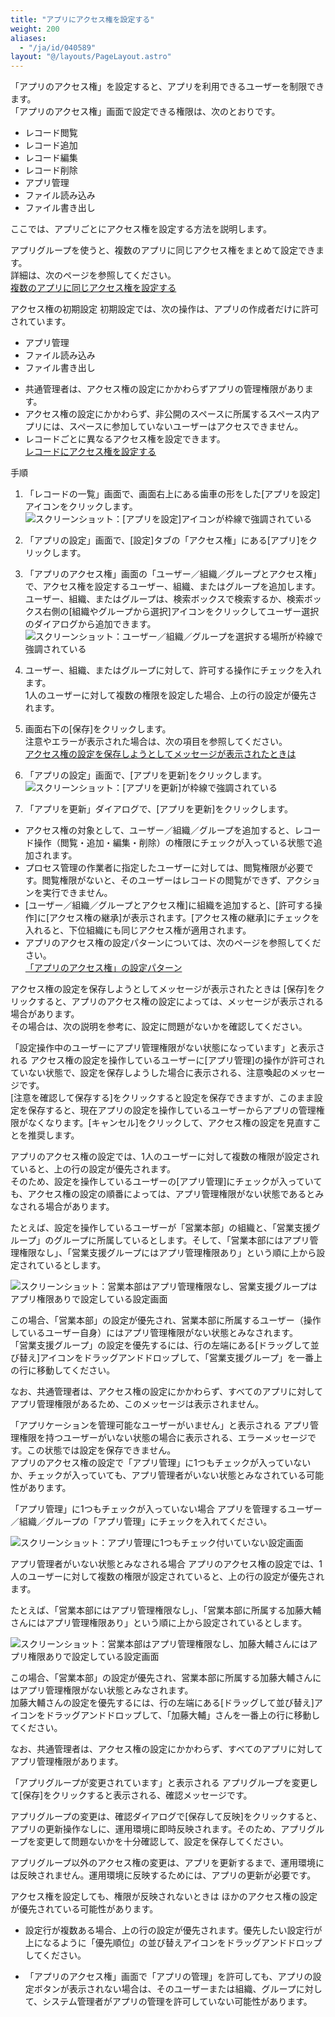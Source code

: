 ```yaml
---
title: "アプリにアクセス権を設定する"
weight: 200
aliases:
  - "/ja/id/040589"
layout: "@/layouts/PageLayout.astro"
---
```




「アプリのアクセス権」を設定すると、アプリを利用できるユーザーを制限できます。  
「アプリのアクセス権」画面で設定できる権限は、次のとおりです。

* レコード閲覧
* レコード追加
* レコード編集
* レコード削除
* アプリ管理
* ファイル読み込み
* ファイル書き出し

ここでは、アプリごとにアクセス権を設定する方法を説明します。

<Note>

アプリグループを使うと、複数のアプリに同じアクセス権をまとめて設定できます。  
詳細は、次のページを参照してください。  
[複数のアプリに同じアクセス権を設定する](/k/ja/id/040594.html)

</Note>

<Heading id="rights_app_rights_10">アクセス権の初期設定</Heading>
初期設定では、次の操作は、アプリの作成者だけに許可されています。

* アプリ管理
* ファイル読み込み
* ファイル書き出し

<Note>

* <Slash />共通管理者は、アクセス権の設定にかかわらずアプリの管理権限があります。
* アクセス権の設定にかかわらず、非公開のスペースに所属するスペース内アプリには、スペースに参加していないユーザーはアクセスできません。
* レコードごとに異なるアクセス権を設定できます。  
  [レコードにアクセス権を設定する](/k/ja/id/040595.html)

</Note>

<Heading id="rights_app_rights_20">手順</Heading>
1. 「レコードの一覧」画面で、画面右上にある歯車の形をした[アプリを設定]アイコンをクリックします。  
   <Img src="/k/kintone/img/settings_new_icon.png" alt="スクリーンショット：[アプリを設定]アイコンが枠線で強調されている" />

1. 「アプリの設定」画面で、[設定]タブの「アクセス権」にある[アプリ]をクリックします。

1. 「アプリのアクセス権」画面の「ユーザー／組織／グループとアクセス権」で、アクセス権を設定するユーザー、組織、またはグループを追加します。  
  ユーザー、組織、またはグループは、検索ボックスで検索するか、検索ボックス右側の[組織やグループから選択]アイコンをクリックしてユーザー選択のダイアログから追加できます。
   <Img src="/k/kintone/img-ja/app_rights_img_05.png" alt="スクリーンショット：ユーザー／組織／グループを選択する場所が枠線で強調されている" />

1. ユーザー、組織、またはグループに対して、許可する操作にチェックを入れます。  
  1人のユーザーに対して複数の権限を設定した場合、上の行の設定が優先されます。

1. 画面右下の[保存]をクリックします。  
  注意やエラーが表示された場合は、次の項目を参照してください。  
  [アクセス権の設定を保存しようとしてメッセージが表示されたときは](#rights_app_rights_30)

1. 「アプリの設定」画面で、[アプリを更新]をクリックします。
   <Img src="/k/kintone/img-ja/app_rights_img_04.png" alt="スクリーンショット：[アプリを更新]が枠線で強調されている" />

1. 「アプリを更新」ダイアログで、[アプリを更新]をクリックします。

<Note>

* アクセス権の対象として、ユーザー／組織／グループを追加すると、レコード操作（閲覧・追加・編集・削除）の権限にチェックが入っている状態で追加されます。
* プロセス管理の作業者に指定したユーザーに対しては、閲覧権限が必要です。閲覧権限がないと、そのユーザーはレコードの閲覧ができず、アクションを実行できません。
* [ユーザー／組織／グループとアクセス権]に組織を追加すると、[許可する操作]に[アクセス権の継承]が表示されます。[アクセス権の継承]にチェックを入れると、下位組織にも同じアクセス権が適用されます。
* アプリのアクセス権の設定パターンについては、次のページを参照してください。  
  [「アプリのアクセス権」の設定パターン](/k/ja/id/040591.html)

</Note>

<Heading id="rights_app_rights_30">アクセス権の設定を保存しようとしてメッセージが表示されたときは</Heading>
[保存]をクリックすると、アプリのアクセス権の設定によっては、メッセージが表示される場合があります。  
その場合は、次の説明を参考に、設定に問題がないかを確認してください。

<Heading level={3} id="rights_app_rights_3010">「設定操作中のユーザーにアプリ管理権限がない状態になっています」と表示される</Heading>
アクセス権の設定を操作しているユーザーに[アプリ管理]の操作が許可されていない状態で、設定を保存しようした場合に表示される、注意喚起のメッセージです。  
[注意を確認して保存する]をクリックすると設定を保存できますが、このまま設定を保存すると、現在アプリの設定を操作しているユーザーからアプリの管理権限がなくなります。[キャンセル]をクリックして、アクセス権の設定を見直すことを推奨します。

アプリのアクセス権の設定では、1人のユーザーに対して複数の権限が設定されていると、上の行の設定が優先されます。  
そのため、設定を操作しているユーザーの[アプリ管理]にチェックが入っていても、アクセス権の設定の順番によっては、アプリ管理権限がない状態であるとみなされる場合があります。

たとえば、設定を操作しているユーザーが「営業本部」の組織と、「営業支援グループ」のグループに所属しているとします。そして、「営業本部にはアプリ管理権限なし」、「営業支援グループにはアプリ管理権限あり」という順に上から設定されているとします。

<Img src="/k/kintone/img-ja/app_rights_img_07.png" alt="スクリーンショット：営業本部はアプリ管理権限なし、営業支援グループはアプリ権限ありで設定している設定画面" />

この場合、「営業本部」の設定が優先され、営業本部に所属するユーザー（操作しているユーザー自身）にはアプリ管理権限がない状態とみなされます。  
「営業支援グループ」の設定を優先するには、行の左端にある[ドラッグして並び替え]アイコンをドラッグアンドドロップして、「営業支援グループ」を一番上の行に移動してください。

なお、<Slash />共通管理者は、アクセス権の設定にかかわらず、すべてのアプリに対してアプリ管理権限があるため、このメッセージは表示されません。

<Heading level={3} id="rights_app_rights_3020">「アプリケーションを管理可能なユーザーがいません」と表示される</Heading>
アプリ管理権限を持つユーザーがいない状態の場合に表示される、エラーメッセージです。この状態では設定を保存できません。  
アプリのアクセス権の設定で「アプリ管理」に1つもチェックが入っていないか、チェックが入っていても、アプリ管理者がいない状態とみなされている可能性があります。

<Heading level={4} id="rights_app_rights_302010">「アプリ管理」に1つもチェックが入っていない場合</Heading>
アプリを管理するユーザー／組織／グループの「アプリ管理」にチェックを入れてください。

<Img src="/k/kintone/img-ja/app_rights_img_10.png" alt="スクリーンショット：アプリ管理に1つもチェック付いていない設定画面" />

<Heading level={4} id="rights_app_rights_302020">アプリ管理者がいない状態とみなされる場合</Heading>
アプリのアクセス権の設定では、1人のユーザーに対して複数の権限が設定されていると、上の行の設定が優先されます。

たとえば、「営業本部にはアプリ管理権限なし」、「営業本部に所属する加藤大輔さんにはアプリ管理権限あり」という順に上から設定されているとします。

<Img src="/k/kintone/img-ja/app_rights_img_11.png" alt="スクリーンショット：営業本部はアプリ管理権限なし、加藤大輔さんにはアプリ権限ありで設定している設定画面" />

この場合、「営業本部」の設定が優先され、営業本部に所属する加藤大輔さんにはアプリ管理権限がない状態とみなされます。  
加藤大輔さんの設定を優先するには、行の左端にある[ドラッグして並び替え]アイコンをドラッグアンドドロップして、「加藤大輔」さんを一番上の行に移動してください。

なお、<Slash />共通管理者は、アクセス権の設定にかかわらず、すべてのアプリに対してアプリ管理権限があります。

<Heading level={3} id="rights_app_rights_3030">「アプリグループが変更されています」と表示される</Heading>
アプリグループを変更して[保存]をクリックすると表示される、確認メッセージです。

アプリグループの変更は、確認ダイアログで[保存して反映]をクリックすると、アプリの更新操作なしに、運用環境に即時反映されます。そのため、アプリグループを変更して問題ないかを十分確認して、設定を保存してください。

アプリグループ以外のアクセス権の変更は、アプリを更新するまで、運用環境には反映されません。運用環境に反映するためには、アプリの更新が必要です。

<Heading id="rights_app_rights_40">アクセス権を設定しても、権限が反映されないときは</Heading>
ほかのアクセス権の設定が優先されている可能性があります。

* 設定行が複数ある場合、上の行の設定が優先されます。優先したい設定行が上になるように「優先順位」の並び替えアイコンをドラッグアンドドロップしてください。

* 「アプリのアクセス権」画面で「アプリの管理」を許可しても、アプリの設定ボタンが表示されない場合は、そのユーザーまたは組織、グループに対して、<Kintone />システム管理者がアプリの管理を許可していない可能性があります。
